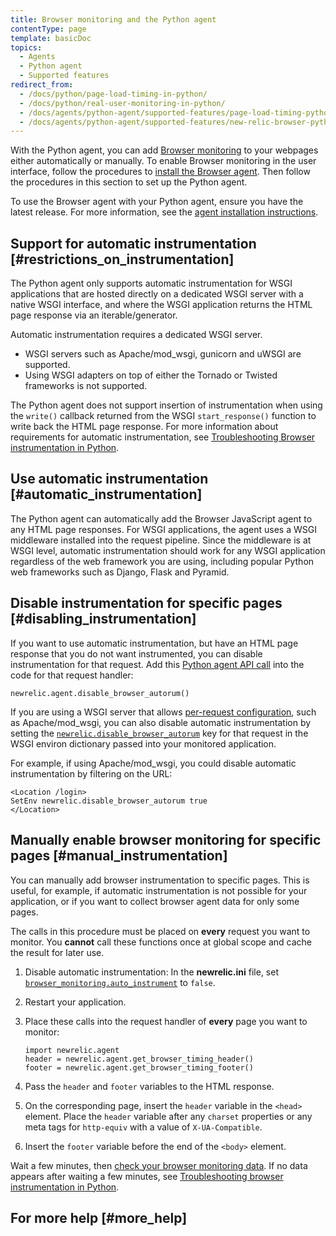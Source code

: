 ```yaml
---
title: Browser monitoring and the Python agent
contentType: page
template: basicDoc
topics:
  - Agents
  - Python agent
  - Supported features
redirect_from:
  - /docs/python/page-load-timing-in-python/
  - /docs/python/real-user-monitoring-in-python/
  - /docs/agents/python-agent/supported-features/page-load-timing-python/
  - /docs/agents/python-agent/supported-features/new-relic-browser-python-agent/
---
```


With the Python agent, you can add [Browser monitoring](/docs/browser/new-relic-browser/getting-started/introduction-new-relic-browser) to your webpages either automatically or manually. To enable Browser monitoring in the user interface, follow the procedures to [install the Browser agent](/docs/browser/new-relic-browser/installation/install-new-relic-browser-agent). Then follow the procedures in this section to set up the Python agent.

To use the Browser agent with your Python agent, ensure you have the latest release. For more information, see the [agent installation instructions](/docs/agents/python-agent/installation-and-configuration/python-agent-installation).

## Support for automatic instrumentation [#restrictions_on_instrumentation]

The Python agent only supports automatic instrumentation for WSGI applications that are hosted directly on a dedicated WSGI server with a native WSGI interface, and where the WSGI application returns the HTML page response via an iterable/generator.

Automatic instrumentation requires a dedicated WSGI server.

* WSGI servers such as Apache/mod_wsgi, gunicorn and uWSGI are supported.
* Using WSGI adapters on top of either the Tornado or Twisted frameworks is not supported.

The Python agent does not support insertion of instrumentation when using the `write()` callback returned from the WSGI `start_response()` function to write back the HTML page response. For more information about requirements for automatic instrumentation, see [Troubleshooting Browser instrumentation in Python](/docs/agents/python-agent/troubleshooting/troubleshooting-page-load-timing-python).

## Use automatic instrumentation [#automatic_instrumentation]

The Python agent can automatically add the Browser JavaScript agent to any HTML page responses. For WSGI applications, the agent uses a WSGI middleware installed into the request pipeline. Since the middleware is at WSGI level, automatic instrumentation should work for any WSGI application regardless of the web framework you are using, including popular Python web frameworks such as Django, Flask and Pyramid.

## Disable instrumentation for specific pages [#disabling_instrumentation]

If you want to use automatic instrumentation, but have an HTML page response that you do not want instrumented, you can disable instrumentation for that request. Add this [Python agent API call](/docs/agents/python-agent/installation-configuration/python-agent-configuration#disable_browser_autorum) into the code for that request handler:

```
newrelic.agent.disable_browser_autorum()
```

If you are using a WSGI server that allows [per-request configuration](/docs/agents/python-agent/installation-configuration/python-agent-configuration#per-request-configuration), such as Apache/mod_wsgi, you can also disable automatic instrumentation by setting the [`newrelic.disable_browser_autorum`](/docs/agents/python-agent/installation-configuration/python-agent-configuration#disable_browser_autorum) key for that request in the WSGI environ dictionary passed into your monitored application.

For example, if using Apache/mod_wsgi, you could disable automatic instrumentation by filtering on the URL:

```
<Location /login>
SetEnv newrelic.disable_browser_autorum true
</Location>
```

## Manually enable browser monitoring for specific pages [#manual_instrumentation]

You can manually add browser instrumentation to specific pages. This is useful, for example, if automatic instrumentation is not possible for your application, or if you want to collect browser agent data for only some pages.

The calls in this procedure must be placed on **every** request you want to monitor. You **cannot** call these functions once at global scope and cache the result for later use.

1. Disable automatic instrumentation: In the **newrelic.ini** file, set [`browser_monitoring.auto_instrument`](/docs/agents/python-agent/installation-configuration/python-agent-configuration#browser-auto) to `false`.
2. Restart your application.
3. Place these calls into the request handler of **every** page you want to monitor:

   ```
   import newrelic.agent
   header = newrelic.agent.get_browser_timing_header()
   footer = newrelic.agent.get_browser_timing_footer()
   ```
4. Pass the `header` and `footer` variables to the HTML response.
5. On the corresponding page, insert the `header` variable in the `<head>` element. Place the `header` variable after any `charset` properties or any meta tags for `http-equiv` with a value of `X-UA-Compatible`.
6. Insert the `footer` variable before the end of the `<body>` element.

Wait a few minutes, then [check your browser monitoring data](/docs/browser/new-relic-browser/getting-started/browser-overview-website-performance-glance). If no data appears after waiting a few minutes, see [Troubleshooting browser instrumentation in Python](/docs/agents/python-agent/troubleshooting/troubleshooting-page-load-timing-python).

## For more help [#more_help]
